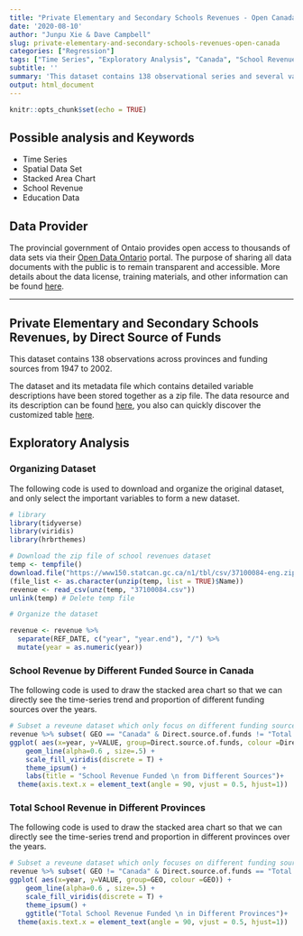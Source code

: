 ```yaml
---
title: "Private Elementary and Secondary Schools Revenues - Open Canada"
date: '2020-08-10'
author: "Junpu Xie & Dave Campbell"
slug: private-elementary-and-secondary-schools-revenues-open-canada
categories: ["Regression"]
tags: ["Time Series", "Exploratory Analysis", "Canada", "School Revenue", "Education", "Ontario"]
subtitle: ''
summary: 'This dataset contains 138 observational series and several variables, which include the geography of Canada and the other 13 provinces, 9 direct sources of funds and total funded revenue from 1947 to 2002.'
output: html_document
---
```


```r
knitr::opts_chunk$set(echo = TRUE)
```

## Possible analysis and Keywords

- Time Series
- Spatial Data Set
- Stacked Area Chart
- School Revenue
- Education Data

## Data Provider

The provincial government of Ontaio provides open access to thousands of data sets via their [Open Data Ontario](https://data.ontario.ca/en/) portal. The purpose of sharing all data documents with the public is to remain transparent and accessible.  More details about the data license, training materials, and other information can be found [here](https://data.ontario.ca/about).

***

## Private Elementary and Secondary Schools Revenues, by Direct Source of Funds

This dataset contains 138 observations across provinces and funding sources from 1947 to 2002.

The dataset and its metadata file which contains detailed variable descriptions have been stored together as a zip file. The data resource and its description can be found [here](https://open.canada.ca/data/en/dataset/5b7fd541-5ae6-4602-a895-29210f0abd78), you also can quickly discover the customized table [here](https://www150.statcan.gc.ca/t1/tbl1/en/tv.action?pid=3710008401).


## Exploratory Analysis

### Organizing Dataset

The following code is used to download and organize the original dataset, and only select the important variables to form a new dataset.

```r

# library
library(tidyverse)
library(viridis)
library(hrbrthemes)

# Download the zip file of school revenues dataset
temp <- tempfile()
download.file("https://www150.statcan.gc.ca/n1/tbl/csv/37100084-eng.zip",temp)
(file_list <- as.character(unzip(temp, list = TRUE)$Name))
revenue <- read_csv(unz(temp, "37100084.csv"))
unlink(temp) # Delete temp file

# Organize the dataset

revenue <- revenue %>% 
  separate(REF_DATE, c("year", "year.end"), "/") %>% 
  mutate(year = as.numeric(year))


```

### School Revenue by Different Funded Source in Canada

The following code is used to draw the stacked area chart so that we can directly see the time-series trend and proportion of different funding sources over the years.

```r

# Subset a reveune dataset which only focus on different funding source in Canada and plot the graph
revenue %>% subset( GEO == "Canada" & Direct.source.of.funds != "Total revenues")%>%
ggplot( aes(x=year, y=VALUE, group=Direct.source.of.funds, colour =Direct.source.of.funds)) + 
    geom_line(alpha=0.6 , size=.5) +
    scale_fill_viridis(discrete = T) +
    theme_ipsum() + 
    labs(title = "School Revenue Funded \n from Different Sources")+
  theme(axis.text.x = element_text(angle = 90, vjust = 0.5, hjust=1))

```

### Total School Revenue in Different Provinces

The following code is used to draw the stacked area chart so that we can directly see the time-series trend and proportion in different provinces over the years.

```r



# Subset a reveune dataset which only focuses on different funding source in Canada and plot the graph
revenue %>% subset( GEO != "Canada" & Direct.source.of.funds == "Total revenues")%>%
ggplot( aes(x=year, y=VALUE, group=GEO, colour =GEO)) + 
    geom_line(alpha=0.6 , size=.5) +
    scale_fill_viridis(discrete = T) +
    theme_ipsum() +
    ggtitle("Total School Revenue Funded \n in Different Provinces")+
  theme(axis.text.x = element_text(angle = 90, vjust = 0.5, hjust=1))


```

